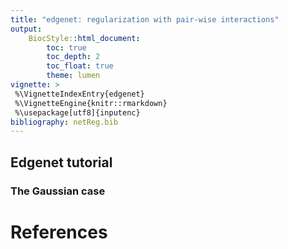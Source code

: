 ```yaml
---
title: "edgenet: regularization with pair-wise interactions"
output: 
    BiocStyle::html_document:
        toc: true
        toc_depth: 2
        toc_float: true
        theme: lumen
vignette: >
 %\VignetteIndexEntry{edgenet}
 %\VignetteEngine{knitr::rmarkdown}
 %\usepackage[utf8]{inputenc}
bibliography: netReg.bib
---
```


## Edgenet tutorial

### The Gaussian case

<!-- This section explains how to fit a linear model and do parameter estimation  -->
<!-- using `edgenet`-regularization. The model is a truncated version from  -->
<!-- [@cheng2014graph] that is able to introduce prior graphs for the design and  -->
<!-- response matrices for penalization. -->

<!-- $\ell_1$-regularized likelihood as: -->
<!-- \begin{equation} -->
<!-- \small -->
<!-- \begin{split} -->
<!-- \hat{\mathbf{B}} = \arg \min_{\mathbf{B}} \, -->
<!--  & \frac{1}{2} || \mathbf{Y} - \mathbf{XB}  ||^2_2  + \lambda ||\mathbf{B} ||_1  \\  & +  -->
<!--       		  \frac{\phi_1}{2}  \sum_{i=1}^p \sum_{j=1}^q -->
<!--       		   || \boldsymbol \beta_{i,*} - \boldsymbol \beta_{j,*} ||_2^2 (\mathbf{G}_X)_{i,j}    \\  & + -->
<!--  \frac{\phi_2}{2}  \sum_{i=1}^p \sum_{j=1}^q || \boldsymbol \beta_{*,i} - \boldsymbol \beta_{*,j} ||_2^2 (\mathbf{G}_Y)_{i,j} \\ -->
<!--  = \arg \min_{\mathbf{B}} \, -->
<!--  & \frac{1}{2} || \mathbf{Y} - \mathbf{XB}  ||^2_2  + \lambda ||\mathbf{B} ||_1  \\  & +  -->
<!--  \phi_1 \text{tr}\left( \mathbf{B}^T \left( \mathbf{D}_{\mathbf{G}_X} - \mathbf{G}_X \right) \mathbf{B}  \right) \\  & +  -->
<!--  \phi_2 \text{tr}\left( \mathbf{B} \left( \mathbf{D}_{\mathbf{G}_Y} - \mathbf{G}_Y  \right) \mathbf{B}^T  \right) -->
<!-- \end{split} -->
<!-- \label{equ:graphreg} -->
<!-- \end{equation} -->

<!-- At first we generate some toy data randomly: -->

<!-- ```{r} -->
<!-- set.seed(23) -->
<!-- X <- matrix(rnorm(1000*5), 1000) -->
<!-- Y <- matrix(rnorm(1000*5), 1000) -->
<!-- ``` -->

<!-- Then we load the `netReg` library: -->

<!-- ```{r} -->
<!-- library(netReg) -->
<!-- ``` -->

<!-- For `edgenet` we need to create an affinity matrix for the co-variables first.  -->
<!-- We also can create a graph for the responses, but this is not necessary to -->
<!-- demonstrate the method. We could create a random graph like this: -->

<!-- ```{r} -->
<!-- aff.mat <- matrix(rbeta(25, 1, 5),  5) -->
<!-- aff.mat <- (t(aff.mat) + aff.mat) / 2 -->
<!-- diag(aff.mat) <- 0 -->
<!-- ``` -->

<!-- We created the affinity matrix absolutely random, although in practice a *real* -->
<!-- (biological) observed affinity matrix should be used, because in the end the -->
<!-- affinity matrix decides the shrinkage of the coefficients. -->

<!-- ## Model fitting -->

<!-- Fitting a model using edge-based regularization with `netReg` is easy: -->

<!-- ```{r} -->
<!-- fit <- edgenet(X=X, Y=Y, G.X=aff.mat, lambda=1, psigx=1, family="gaussian") -->
<!-- print(fit) -->
<!-- ``` -->

<!-- In this case we used a single affinity matrix `G.X` which represents the -->
<!-- relationship of the covariables $\mathit{X}$. If the design matrix has $p$ -->
<!-- variables, `G.X` has to be an $(p \times p)$-dimensional symmetric matrix. -->
<!-- We can also include a matrix for the response matrix `Y` with $q$ dependent -->
<!-- variables. In that case the affinity matrix `G.Y` has to be -->
<!-- $(q \times q)$-dimensional (and also symmetric). -->

<!-- The `fit` object contains information about coefficients, intercepts, -->
<!-- residuals, etc. Having the coefficients estimated we are able to -->
<!-- predict novel data-sets: -->

<!-- ```{r} -->
<!-- X.new <- matrix(rnorm(10*5),10) -->
<!-- pred  <- predict(fit, X) -->
<!-- ``` -->

<!-- The `pred` objects contains the predicted values for the responses. -->

<!-- ## Model selection -->

<!-- In most cases we do not have the optimal shrinkage parameters $\lambda$, -->
<!-- $\psi_{gx}$ and $\psi_{gy}$. For these settings you can use `netReg`'s -->
<!-- included model selection. We use Powell's BOBYQA algorithm -->
<!-- ([@powell2009bobyqa]) for gradient-free optimization that is included in the -->
<!-- `C++` library `Dlib`. Doing the model selection only requires calling -->
<!-- `cv.edgenet`: -->

<!-- ```{r} -->
<!-- cv <- cv.edgenet(X=X, Y=Y, G.X=aff.mat, family="gaussian", maxit=1000) -->
<!-- print(cv) -->
<!-- ``` -->

<!-- You can use the fitted parameters for the normal `edgenet` function. -->
<!-- In this scenario $\lambda$, $\psi_{gx}$ and $\psi_{gy}$ should be -->
<!-- roughly $0$ for three reasons: -->

<!-- * we had enough data and a small number of covariables ($n > p$), so we can -->
<!-- find the *BLUE* estimator, -->
<!-- * we created `X` and `Y` independent of each other, -->
<!-- * our prior graph `aff.mat` had little weight. -->

<!-- Let's do a scenario where we need to shrink some coefficients, i.e. $n \ll p$. -->
<!-- We choose a small $p$, such that the computation does not take too long. -->

<!-- ```{r} -->
<!-- p <- 25 -->
<!-- X <- matrix(rnorm(10*p), 10) -->
<!-- Y <- matrix(rnorm(10*p), 10) -->
<!-- aff.mat <- matrix(rgamma(p * p, 5, 1), p) -->
<!-- aff.mat <- (t(aff.mat) + aff.mat) -->
<!-- diag(aff.mat) <- 0 -->
<!-- cv <- cv.edgenet(X=X, Y=Y, G.X=aff.mat, family="gaussian", maxit=1000) -->
<!-- print(cv) -->
<!-- ``` -->

<!-- In the above example $\lambda$ should have changed quite a bit, while -->
<!-- $\psi_{gy}$ should still be $0$. Since we generated `aff.mat` randomly -->
<!-- $\psi_{gx}$ should be roughly (or exact) zero as well. This makes sense -->
<!-- intuitively since we did not put any biological relationships into the -->
<!-- affinity matrices. -->



<!-- ## Usage -->

<!-- This section explains how to fit a linear model and do parameter estimation. -->

<!-- At first we load the library and some data: -->

<!-- ```{r, eval=FALSE} -->
<!-- > library(netReg) -->
<!-- > data("yeast") -->

<!-- > ls(yeast) -->
<!-- [1] "GX" "X" "Y" -->

<!-- > X <- yeast$X[, 1:5] -->
<!-- > Y <- yeast$Y[, 40:45] -->
<!-- > GY <- yeast$GY[40:45, 40:45] -->
<!-- ``` -->

<!-- The *yeast* data $\mathbf{X}$ and $\mathbf{Y}$ set is taken and adopted from [@brem2005genetic], [@storey2005multiple], and [@cheng2014graph]. -->
<!-- $\mathbf{GY}$ is taken from [BioGRID](https://thebiogrid.org/downloads/archives/Release%20Archive/BIOGRID-3.4.150/BIOGRID-ORGANISM-3.4.150.tab.zip). -->
<!-- $\mathbf{X}$ is a $(n \times p)$ matrix of genetic markers where $n$ is the number of samples (112) and $p$ is the number of markers. -->
<!-- $\mathbf{Y}$ is a $(n \times q)$ matrix of expression values for $q$ yeast genes. $n$ is again the numer of samples (112). -->
<!-- $\mathbf{GY}$ is a $(q \times q)$ adjacency matrix representing protein-protein interactions for the $q$ response variables. -->

<!-- We only use a smaller network in order to be able to print the results here. -->

<!-- ### Model fitting -->

<!-- Fitting a model using edge-based regularization with `netReg` can be done like that: -->

<!-- ```{r, eval=FALSE} -->
<!-- > fit <- edgenet(X=X, -->
<!--                  Y=Y, -->
<!--                  G.Y=GY, -->
<!--                  lambda=10, psigy=1, family="gaussian") -->
<!-- > fit -->

<!-- Call: edgenet.default(X = X, Y = Y, G.Y = GY, lambda = 10, psigy = 1, -->
<!--     family = "gaussian") -->

<!-- Coefficients: -->
<!--                YBL113C   YBR013C YBR014C YBR016W YBR025C YBR028C -->
<!-- marker_2036 0.18880586 0.0000000       0       0       0       0 -->
<!-- marker_349  0.32480670 0.1267092       0       0       0       0 -->
<!-- marker_2596 0.00000000 0.0000000       0       0       0       0 -->
<!-- marker_2987 0.07526014 0.0000000       0       0       0       0 -->
<!-- marker_994  0.16888058 0.0000000       0       0       0       0 -->

<!-- Intercept: -->
<!--             [,1] -->
<!-- [1,]  0.22068539 -->
<!-- [2,]  0.17820179 -->
<!-- [3,] -0.08242679 -->
<!-- [4,] -0.13699107 -->
<!-- [5,]  0.09521875 -->
<!-- [6,]  0.09709554 -->

<!-- Parameters: -->
<!-- lambda psi_gx psi_gy -->
<!--     10      0      1 -->

<!-- Family: -->
<!-- [1] "gaussian" -->
<!-- ``` -->

<!-- For the response variables we use an affinity matrix that represents *biological relationships* with $\mathbf{GY}$. -->
<!-- We promote sparsity by setting $\lambda = 10$ and put a week penalty on similar coefficients by setting $\psi_{gy} = 1$. -->
<!-- Other than that we used standard parameters in this case. -->

<!-- The `fit` object contains information about coefficients and intercepts. Having the coefficients estimated we are able to -->
<!-- predict novel data-sets: -->

<!-- ```{r, eval=FALSE} -->
<!-- > X.new <- matrix(rnorm(10*ncol(X)), nrow=10) -->
<!-- > pred  <- predict(fit, X.new) -->
<!-- > pred -->
<!--          YBL113C     YBR013C     YBR014C    YBR016W    YBR025C    YBR028C -->
<!--  [1,]  0.34896146  0.18351965 -0.08242679 -0.1369911 0.09521875 0.09709554 -->
<!--  [2,]  0.34846254  0.30982988 -0.08242679 -0.1369911 0.09521875 0.09709554 -->
<!--  [3,]  0.49168654  0.24786801 -0.08242679 -0.1369911 0.09521875 0.09709554 -->
<!--  [4,]  0.29359257  0.13512114 -0.08242679 -0.1369911 0.09521875 0.09709554 -->
<!--  [5,] -0.33368500 -0.09395486 -0.08242679 -0.1369911 0.09521875 0.09709554 -->
<!--  [6,]  0.37459188  0.24592816 -0.08242679 -0.1369911 0.09521875 0.09709554 -->
<!--  [7,]  0.02020576  0.06307481 -0.08242679 -0.1369911 0.09521875 0.09709554 -->
<!--  [8,]  0.08688461  0.23227053 -0.08242679 -0.1369911 0.09521875 0.09709554 -->
<!--  [9,] -0.06616525 -0.06917618 -0.08242679 -0.1369911 0.09521875 0.09709554 -->
<!-- [10,] -0.44448282  0.09864389 -0.08242679 -0.1369911 0.09521875 0.09709554 -->
<!-- ``` -->

<!-- The `pred` objects contains the predicted values for the responses. -->

<!-- ### Model selection -->

<!-- In most cases we do not have the optimal shrinkage parameters $\lambda$, -->
<!-- $\psi_{gx}$ and $\psi_{gy}$. For these settings you can use `netReg`'s -->
<!-- included model selection. We use Powell's *BOBYQA* algorithm -->
<!-- [@powell2009bobyqa] for gradient-free optimization that is included in the -->
<!-- `C++` library `Dlib`. Doing the model selection only requires calling -->
<!-- `cv.edgenet`: -->

<!-- ```{r, eval=FALSE} -->
<!-- > cv <- cv.edgenet(X=X, Y=Y, G.Y=GY, family="gaussian", maxit=1000) -->
<!-- > cv -->

<!-- Call: cv.edgenet.default(X = X, Y = Y, G.Y = GY, maxit = 1000, family = "gaussian") -->

<!-- Parameters: -->
<!-- lambda  psigx  psigy -->
<!--      0      0      0 -->
<!-- Family: -->
<!-- [1] "gaussian" -->
<!-- ``` -->

<!-- You can use the fitted parameters for the normal `edgenet` function. -->
<!-- In this scenario $\lambda$, $\psi_{gx}$ and $\psi_{gy}$ should be -->
<!-- roughly $0$ for two reasons: -->

<!-- * we had enough data and a small number of covariables ($n > p$), so we can -->
<!-- find the *BLUE* estimator, -->
<!-- * in this toy example our prior graph $\mathbf{GY}$ had little impact. -->


# References
